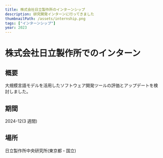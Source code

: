 ```yaml
---
title: 株式会社日立製作所のインターンシップ
description: 研究開発インターンに行ってきました
thumbnailPath: /assets/internship.png
tags: ["インターンシップ"]
year: 2023
---
```


# 株式会社日立製作所でのインターン

## 概要

大規模言語モデルを活用したソフトウェア開発ツールの評価とアップデートを検討しました。

## 期間

2024-12(3 週間)

## 場所

日立製作所中央研究所(東京都・国立)
